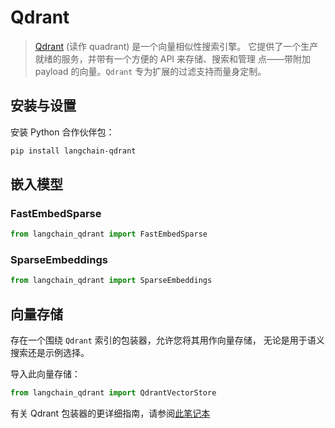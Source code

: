 # Qdrant

>[Qdrant](https://qdrant.tech/documentation/) (读作 quadrant) 是一个向量相似性搜索引擎。
>它提供了一个生产就绪的服务，并带有一个方便的 API 来存储、搜索和管理
>点——带附加 payload 的向量。`Qdrant` 专为扩展的过滤支持而量身定制。


## 安装与设置

安装 Python 合作伙伴包：

```bash
pip install langchain-qdrant
```

## 嵌入模型

### FastEmbedSparse

```python
from langchain_qdrant import FastEmbedSparse
```

### SparseEmbeddings

```python
from langchain_qdrant import SparseEmbeddings
```

## 向量存储

存在一个围绕 `Qdrant` 索引的包装器，允许您将其用作向量存储，
无论是用于语义搜索还是示例选择。

导入此向量存储：
```python
from langchain_qdrant import QdrantVectorStore
```

有关 Qdrant 包装器的更详细指南，请参阅[此笔记本](/docs/integrations/vectorstores/qdrant)